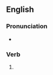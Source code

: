 {{also|spoon-feeds}}

==English==

===Pronunciation===
* {{a|UK}} {{IPA|/ˈspuːnfiːdz/|lang=en}}

===Verb===
{{head|en|verb form}}

# {{en-third-person singular of|spoonfeed}}